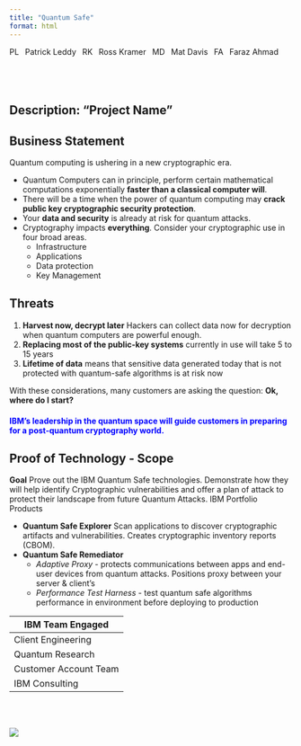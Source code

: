 ```yaml
---
title: "Quantum Safe"
format: html
---
```

```{=html}
<span class="dot">PL</span> &ensp;Patrick Leddy&ensp;
```
```{=html}
<span class="dot">RK</span> &ensp;Ross Kramer&ensp;
```
```{=html}
<span class="dot">MD</span> &ensp;Mat Davis&ensp;
```
```{=html}
<span class="dot">FA</span> &ensp;Faraz Ahmad&ensp;
```
<br>
---
Description: "Project Name"
---

## Business Statement

Quantum computing is ushering in a new cryptographic era.

- Quantum Computers can in principle, perform certain mathematical computations exponentially **faster than a classical computer will**. 
- There will be a time when the power of quantum computing may **crack public key cryptographic security protection**.  
- Your **data and security** is already at risk for quantum attacks.  
- Cryptography impacts **everything**. Consider your cryptographic use in four broad areas.  
    - Infrastructure  
    - Applications  
    - Data protection  
    - Key Management  

## Threats

1. **Harvest now, decrypt later** Hackers can collect data now for decryption when quantum computers are powerful enough.
2. **Replacing most of the public-key systems** currently in use will take 5 to 15 years
3. **Lifetime of data** means that sensitive data generated today that is not protected with quantum-safe algorithms is at risk now

With these considerations, many customers are asking the question: **Ok, where do I start?**  

#### <span style="color: blue;">IBM's leadership in the quantum space will guide customers in preparing for a post-quantum cryptography world.</span>


## Proof of Technology - Scope

**Goal** Prove out the IBM Quantum Safe technologies. Demonstrate how they will help identify Cryptographic vulnerabilities and offer a plan of attack to protect their landscape from future Quantum Attacks.
IBM Portfolio Products  

- **Quantum Safe Explorer** Scan applications to discover cryptographic artifacts and vulnerabilities. Creates cryptographic inventory reports (CBOM).
- **Quantum Safe Remediator** 
    - *Adaptive Proxy* - protects communications between apps and end-user devices from quantum attacks. Positions proxy between your server & client's
    - *Performance Test Harness* - test quantum safe algorithms performance in environment before deploying to production


| **IBM Team Engaged**  |
|-----------------------|
| Client Engineering    |
| Quantum Research      |
| Customer Account Team |
| IBM Consulting        |    
    
<br><br>

![](images/QS POT.png)
